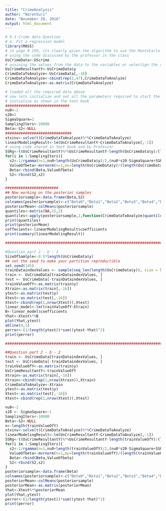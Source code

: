 ```yaml
---
title: "CrimeAnalysis"
author: "NarenSuri"
date: "November 28, 2016"
output: html_document
---
```



```r
# 9.3 Crime data Question
# a. Fit a regression model
library(MASS)
# in page # 159, its clearly given the algorithm to use the MontoCarlo simulation 
# using the code discussed by the professor in the class
UsCrimeData<-UScrime
# assining the values from the data to the variables or selectign the relevant columns from the US crime data
UsCrimeResultantY<-UsCrimeData$y
CrimeDataToAnalyze<-UsCrimeData[,-16]
CrimeDataToAnalyze<-cbind(rep(1,47),CrimeDataToAnalyze)
CrimeDataToAnalyze<-as.matrix(CrimeDataToAnalyze)

# loaded all the required data above
# now lets initialize and set all the parameters required to start the iterative MC process
# initialize as shown in the text book
#############################
nu0<-2
s20=1
SigmaSquare=1
SamplingIters<-10000
Beta<-S2<-NULL
##############################
xtxinv<-solve(t(CrimeDataToAnalyze)%*%CrimeDataToAnalyze)
linearModelingResult<-lm(UsCrimeResultantY~CrimeDataToAnalyze[,-1])
# using code shared in text book and by Professor
SSRg<-t(UsCrimeResultantY)%*%UsCrimeResultantY-length(UsCrimeData$y)/(length(UsCrimeData$y)+1)*t(UsCrimeResultantY)%*%predict(linearModelingResult)
for(i in 1:SamplingIters){
  s2<-1/rgamma(n=1,nu0+length(UsCrimeData$y)/2,(nu0*s20-SigmaSquare+SSRg)/2)
  ValueOfbeta<-mvrnorm(n=1,mu=length(UsCrimeData$y)/(length(UsCrimeData$y)+1)*linearModelingResult$coefficients,length(UsCrimeData$y)/(length(UsCrimeData$y)+1)*s2*xtxinv)
  Beta<-rbind(Beta,ValueOfbeta)
  S2<-rbind(S2,s2)
}

########################
## Now working on the posterior samples
posteriorsample<-data.frame(Beta,S2)
colnames(posteriorsample)<-c("Beta0","Beta1","Beta2","Beta3","Beta4","Beta5","Beta6","Beta7","Beta8","Beta9","Beta10","Beta11","Beta12","Beta13","Beta14","Beta15","Sigma2")
posteriorMean<-colMeans(posteriorsample)
quantiles<-matrix(NA,15,2)
quantiles<-apply(posteriorsample,2,function(CrimeDataToAnalyze)quantile(CrimeDataToAnalyze,c(0.025,0.975)))
print(quantiles)
print(posteriorMean)
coffecients<-linearModelingResult$coefficients
print(summary(linearModelingResult))

###################################################################################################################

#Question part 2 - b - 1
SizeOfSamlple<-0.5*length(UsCrimeData$y)
## set the seed to make your partition reproductible
set.seed(145)
trainDataindexValues <- sample(seq_len(length(UsCrimeData$y)), size = SizeOfSamlple)
train <- UsCrimeData[trainDataindexValues, ]
test <- UsCrimeData[-trainDataindexValues, ]
trainValueOfY<-as.matrix(train$y)
Xtrain<-as.matrix(train[,-16])
ytest<-as.matrix(test$y)
Xtest<-as.matrix(test[,-16])
Xtest<-cbind(rep(1,nrow(Xtest)),Xtest)
linear_model<-lm(trainValueOfY~Xtrain)
B<-linear_model$coefficients
Yhat<-Xtest%*%B
plot(Yhat,ytest)
abline(0,1)
perror<-(1/length(ytest))*sum((ytest-Yhat)^2)
print(perror)

######################################################################################

##Question part 2 - b - 2
train <- UsCrimeData[trainDataindexValues, ]
test <- UsCrimeData[-trainDataindexValues, ]
trainValueOfY<-as.matrix(train$y)
UsCrimeResultantY<-trainValueOfY
Xtrain<-as.matrix(train[,-16])
Xtrain<-cbind(rep(1,nrow(Xtrain)),Xtrain)
CrimeDataToAnalyze<-Xtrain
ytest<-as.matrix(test$y)
Xtest<-as.matrix(test[,-16])
Xtest<-cbind(rep(1,nrow(Xtest)),Xtest)

nu0<-2
s20 <- SigmaSquare<-1
SamplingIters<-10000
Beta<-S2<-NULL
n<-length(trainValueOfY)
xtxinv<-solve(t(CrimeDataToAnalyze)%*%CrimeDataToAnalyze)
linearModelingResult<-lm(UsCrimeResultantY~CrimeDataToAnalyze[,-1])
SSRg<-t(UsCrimeResultantY)%*%UsCrimeResultantY-length(trainValueOfY)/(length(trainValueOfY)+1)*t(UsCrimeResultantY)%*%predict(linearModelingResult)
for(i in 1:SamplingIters){
  s2<-1/rgamma(n=1,nu0+length(trainValueOfY)/2,(nu0*s20-SigmaSquare+SSRg)/2)
  ValueOfbeta<-mvrnorm(n=1,mu=length(trainValueOfY)/(length(trainValueOfY)+1)*linearModelingResult$coefficients,length(trainValueOfY)/(length(trainValueOfY)+1)*s2*xtxinv)
  Beta<-rbind(Beta,ValueOfbeta)
  S2<-rbind(S2,s2)
}
posteriorsample<-data.frame(Beta)
colnames(posteriorsample)<-c("Beta0","Beta1","Beta2","Beta3","Beta4","Beta5","Beta6","Beta7","Beta8","Beta9","Beta10","Beta11","Beta12","Beta13","Beta14","Beta15")
posteriorMean<-colMeans(posteriorsample)
posteriorMean<-as.matrix(posteriorMean)
Yhat<-Xtest%*%posteriorMean
plot(Yhat,ytest)
perror<-(1/length(ytest))*sum((ytest-Yhat)^2)
print(perror)

```


